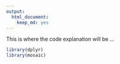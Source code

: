 ```yaml
---
output: 
  html_document: 
    keep_md: yes
---
```

This is where the code explanation will be ...

```r
library(dplyr)
library(mosaic)
```
